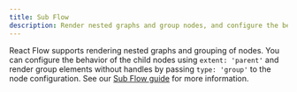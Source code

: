 ```yaml
---
title: Sub Flow
description: Render nested graphs and group nodes, and configure the behavior of child nodes
---
```


React Flow supports rendering nested graphs and grouping of nodes. You can configure the behavior of the child nodes using `extent: 'parent'` and render group elements without handles by passing `type: 'group'` to the node configuration. See our [Sub Flow guide](/learn/layouting/sub-flows) for more information.

<RemoteCodeViewer route="examples/layout/sub-flows" framework="react" />
